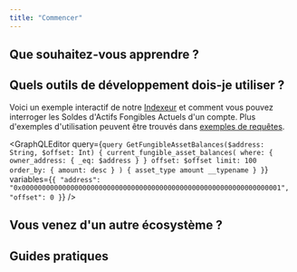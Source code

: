 ```yaml
---
title: "Commencer"
---
```




## Que souhaitez-vous apprendre ?

<CardGrid>
  <LinkCard href="/fr/build/smart-contracts" title="Contrats Intelligents" description="Apprenez à écrire des contrats intelligents sur Aptos avec le langage de programmation Move." />

  <LinkCard href="/fr/build/indexer" title="Interroger des Données" description="Utilisez l'Indexeur Aptos pour interroger efficacement les données sur la chaîne." />

  <LinkCard href="/fr/network/blockchain/blockchain-deep-dive" title="Infrastructure Blockchain" description="Apprenez les différents composants de l'infrastructure de la blockchain Aptos." />
</CardGrid>

## Quels outils de développement dois-je utiliser ?

<CardGrid>
  <LinkCard href="/fr/build/sdks" title="SDKs" description="Utilisez nos SDKs TypeScript, Python, Rust et autres pour soumettre des transactions et lire les données sur la chaîne." />

  <LinkCard href="/fr/build/indexer" title="Indexeur" description="Interrogez les données sur la chaîne comme les soldes de comptes, les transactions historiques, les NFT par compte, et plus encore." />

  <LinkCard href="/fr/build/cli" title="CLI" description="Compilez et profilez les contrats intelligents Move, exécutez un réseau local, et plus encore avec la CLI Aptos." />
</CardGrid>

Voici un exemple interactif de notre [Indexeur](/fr/build/indexer) et comment vous pouvez interroger les Soldes d'Actifs Fongibles Actuels d'un compte. Plus d'exemples d'utilisation peuvent être trouvés dans [exemples de requêtes](/fr/build/indexer/indexer-api/fungible-asset-balances).

<GraphQLEditor
  query={`query GetFungibleAssetBalances($address: String, $offset: Int) {
  current_fungible_asset_balances(
    where: { owner_address: { _eq: $address } }
    offset: $offset
    limit: 100
    order_by: { amount: desc }
  ) {
    asset_type
    amount
    __typename
  }
}`}
  variables={`{
  "address": "0x0000000000000000000000000000000000000000000000000000000000000001",
  "offset": 0
}`}
/>

## Vous venez d'un autre écosystème ?

<CardGrid>
  <LinkCard href="/fr/build/guides/ethereum-comparison" title="Ethereum" description="Guide de migration pour les développeurs Ethereum" />

  <LinkCard href="/fr/build/guides/solana-comparison" title="Solana" description="Guide de migration pour les développeurs Solana" />
</CardGrid>

## Guides pratiques

<CardGrid>
  <LinkCard href="/fr/build/guides/first-transaction" title="Votre Première Transaction" description="Apprenez à créer votre premier compte Aptos et à soumettre votre première transaction." />

  <LinkCard href="/fr/build/guides/first-move-module" title="Votre Premier Module Move" description="Écrivez, compilez, testez et publiez votre premier module Move." />

  <LinkCard href="/fr/build/guides/build-e2e-dapp" title="Créez votre Première DApp" description="Apprenez à créer une DApp de bout en bout sur Aptos." />

  <LinkCard href="/fr/build/guides/first-coin" title="Votre Première Pièce" description="Créez votre propre pièce sur la blockchain Aptos." />

  <LinkCard href="/fr/build/guides/first-nft" title="Votre Premier NFT" description="Créez votre premier NFT sur la blockchain Aptos." />

  <LinkCard href="/fr/build/guides/your-first-multisig" title="Votre Premier Multisig" description="Créez votre premier portefeuille multisig sur Aptos." />
</CardGrid>
